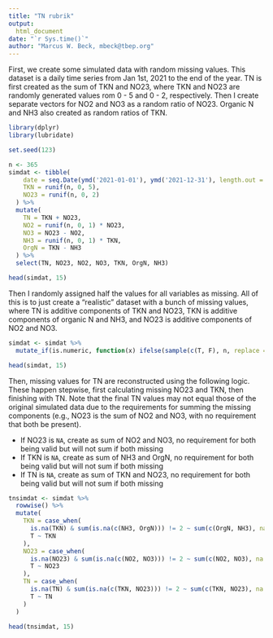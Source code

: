 ```yaml
---
title: "TN rubrik"
output: 
  html_document
date: "`r Sys.time()`"
author: "Marcus W. Beck, mbeck@tbep.org"
---
```


First, we create some simulated data with random missing values.  This dataset is a daily time series from Jan 1st, 2021 to the end of the year. TN is first created as the sum of TKN and NO23, where TKN and NO23 are randomly generated values rom 0 - 5 and 0 - 2, respectively.  Then I create separate vectors for NO2 and NO3 as a random ratio of NO23.  Organic N and NH3 also created as random ratios of TKN.

```r
library(dplyr)
library(lubridate)

set.seed(123)

n <- 365
simdat <- tibble(
    date = seq.Date(ymd('2021-01-01'), ymd('2021-12-31'), length.out = n),
    TKN = runif(n, 0, 5), 
    NO23 = runif(n, 0, 2)
  ) %>% 
  mutate(
    TN = TKN + NO23, 
    NO2 = runif(n, 0, 1) * NO23,
    NO3 = NO23 - NO2, 
    NH3 = runif(n, 0, 1) * TKN, 
    OrgN = TKN - NH3
  ) %>% 
  select(TN, NO23, NO2, NO3, TKN, OrgN, NH3)

head(simdat, 15)
```

Then I randomly assigned half the values for all variables as missing.  All of this is to just create a "realistic" dataset with a bunch of missing values, where TN is additive components of TKN and NO23, TKN is additive components of organic N and NH3, and NO23 is additive components of NO2 and NO3.

```r
simdat <- simdat %>% 
  mutate_if(is.numeric, function(x) ifelse(sample(c(T, F), n, replace = T), NA, x))

head(simdat, 15)
```

Then, missing values for TN are reconstructed using the following logic.  These happen stepwise, first calculating missing NO23 and TKN, then finishing with TN.  Note that the final TN values may not equal those of the original simulated data due to the requirements for summing the missing components (e.g., NO23 is the sum of NO2 and NO3, with no requirement that both be present).

* If NO23 is `NA`, create as sum of NO2 and NO3, no requirement for both being valid but will not sum if both missing
* If TKN is `NA`, create as sum of NH3 and OrgN, no requirement for both being valid but will not sum if both missing
* If TN is `NA`, create as sum of TKN and NO23, no requirement for both being valid but will not sum if both missing

```r
tnsimdat <- simdat %>% 
  rowwise() %>%
  mutate(
    TKN = case_when(
      is.na(TKN) & sum(is.na(c(NH3, OrgN))) != 2 ~ sum(c(OrgN, NH3), na.rm = T),
      T ~ TKN
    ),
    NO23 = case_when(
      is.na(NO23) & sum(is.na(c(NO2, NO3))) != 2 ~ sum(c(NO2, NO3), na.rm = T),
      T ~ NO23
    ),
    TN = case_when(
      is.na(TN) & sum(is.na(c(TKN, NO23))) != 2 ~ sum(c(TKN, NO23), na.rm = T),
      T ~ TN
    )
  )

head(tnsimdat, 15)
```